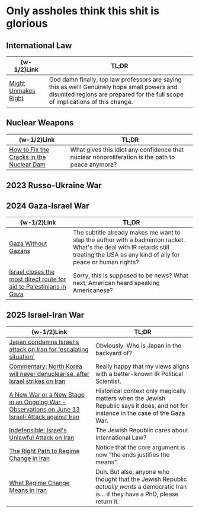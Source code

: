 #   Only assholes think this shit is glorious

##  International Law

|  \{w-1/2\}Link  |  TL;DR  |
|  ----  |  ----  |
|  [Might Unmakes Right](https://www.foreignaffairs.com/united-states/might-unmakes-right-hathaway-shapiro)  |  God damn finally, top law professors are saying this as well! Genuinely hope small powers and disunited regions are prepared for the full scope of implications of this change.  |

##  Nuclear Weapons

|  \{w-1/2\}Link  |  TL;DR  |
|  ----  |  ----  |
|  [How to Fix the Cracks in the Nuclear Dam](https://foreignpolicy.com/2025/06/23/nuclear-weapons-nonproliferation-iran-israel-united-states-trump-russia-ukraine)  |  What gives this idiot any confidence that nuclear nonproliferation is the path to peace anymore?  |

##  2023 Russo-Ukraine War

##  2024 Gaza-Israel War

|  \{w-1/2\}Link  |  TL;DR  |
|  ----  |  ----  |
|  [Gaza Without Gazans](https://www.foreignaffairs.com/israel/gaza-without-gazans)  |  The subtitle already makes me want to slap the author with a badminton racket. What's the deal with IR retards still treating the USA as any kind of ally for peace or human rights?  |
|  [Israel closes the most direct route for aid to Palestinians in Gaza](https://www.theguardian.com/world/2025/jun/26/israel-closes-the-most-direct-route-for-aid-to-palestinians-in-gaza)  |  Sorry, this is supposed to be news? What next, American heard speaking Americanese?  |

##  2025 Israel-Iran War

|  \{w-1/2\}Link  |  TL;DR  |
|  ----  |  ----  |
|  [Japan condemns Israel's attack on Iran for 'escalating situation'](https://mainichi.jp/english/articles/20250613/p2g/00m/0na/029000c)  |  Obviously. Who is Japan in the backyard of?  |
|  [Commentary: North Korea will never denuclearise, after Israel strikes on Iran](https://www.channelnewsasia.com/commentary/israel-iran-attack-nuclear-weapons-damage-north-korea-5183166)  |  Really happy that my views aligns with a better-known IR Political Scientist.  |
|  [A New War or a New Stage in an Ongoing War - Observations on June 13 Israeli Attack against Iran](https://www.justsecurity.org/114641/israel-iran-un-charter-jus-ad-bellum)  |  Historical context only magically matters when the Jewish Republic says it does, and not for instance in the case of the Gaza War.  |
|  [Indefensible: Israel's Unlawful Attack on Iran](https://www.justsecurity.org/115010/israel-unlawful-attack-iran-charter)  |  The Jewish Republic cares about International Law?  |
|  [The Right Path to Regime Change in Iran](https://www.foreignaffairs.com/iran/right-path-regime-change-iran)  |  Notice that the core argument is now "the ends justifies the means".  |
|  [What Regime Change Means in Iran](https://foreignpolicy.com/2025/06/19/what-regime-change-means-in-iran/)  |  Duh. But also, anyone who thought that the Jewish Republic _actually wants_ a democratic Iran is... if they have a PhD, please return it.  |
